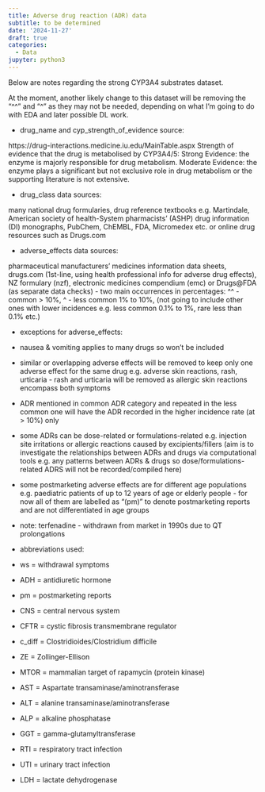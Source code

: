 ```yaml
---
title: Adverse drug reaction (ADR) data
subtitle: to be determined
date: '2024-11-27'
draft: true
categories:
  - Data
jupyter: python3
---
```


Below are notes regarding the strong CYP3A4 substrates dataset.

At the moment, another likely change to this dataset will be removing the "^^" and "^" as they may not be needed, depending on what I'm going to do with EDA and later possible DL work.

* drug_name and cyp_strength_of_evidence source: 

https://drug-interactions.medicine.iu.edu/MainTable.aspx
Strength of evidence that the drug is metabolised by CYP3A4/5:
Strong Evidence: the enzyme is majorly responsible for drug metabolism.
Moderate Evidence: the enzyme plays a significant but not exclusive role in drug metabolism or 
the supporting literature is not extensive.

* drug_class data sources: 

many national drug formularies, drug reference textbooks e.g. Martindale, 
American society of health-System pharmacists' (ASHP) drug information (DI) monographs,
PubChem, ChEMBL, FDA, Micromedex etc. or online drug resources such as Drugs.com

* adverse_effects data sources: 

pharmaceutical manufacturers' medicines information data sheets, drugs.com (1st-line, using health professional info for adverse drug effects), NZ formulary (nzf), electronic medicines compendium (emc) or Drugs@FDA
(as separate data checks)
- two main occurrences in percentages: 
^^ - common > 10%, 
^ - less common 1% to 10%, 
(not going to include other ones with lower incidences e.g. less common 0.1% to 1%, rare less than 0.1% etc.)

* exceptions for adverse_effects: 

- nausea & vomiting applies to many drugs so won't be included 
- similar or overlapping adverse effects will be removed to keep only one adverse effect for the same drug e.g. adverse skin reactions, rash, urticaria - rash and urticaria will be removed as allergic skin reactions encompass both symptoms
- ADR mentioned in common ADR category and repeated in the less common one will have the ADR recorded in the higher incidence rate (at > 10%) only
- some ADRs can be dose-related or formulations-related e.g. injection site irritations or allergic reactions caused by excipients/fillers (aim is to investigate the relationships between ADRs and drugs via computational tools e.g. any patterns between ADRs & drugs so dose/formulations-related ADRS will not be recorded/compiled here)
- some postmarketing adverse effects are for different age populations e.g. paediatric patients of up to 12 years of age or elderly people - for now all of them are labelled as "(pm)" to denote postmarketing reports and are not differentiated in age groups

* note: terfenadine - withdrawn from market in 1990s due to QT prolongations

* abbreviations used:

- ws = withdrawal symptoms
- ADH = antidiuretic hormone
- pm = postmarketing reports
- CNS = central nervous system
- CFTR = cystic fibrosis transmembrane regulator 
- c_diff = Clostridioides/Clostridium difficile
- ZE = Zollinger-Ellison
- MTOR = mammalian target of rapamycin (protein kinase)
- AST = Aspartate transaminase/aminotransferase
- ALT = alanine transaminase/aminotransferase
- ALP = alkaline phosphatase
- GGT = gamma-glutamyltransferase
- RTI = respiratory tract infection
- UTI = urinary tract infection
- LDH = lactate dehydrogenase

